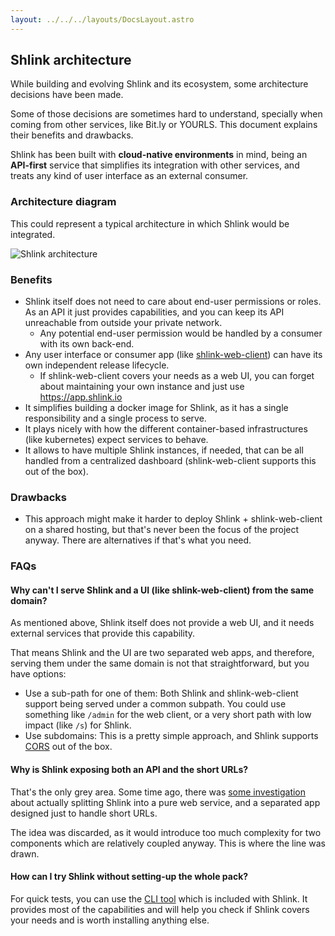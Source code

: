 ```yaml
---
layout: ../../../layouts/DocsLayout.astro
---
```


## Shlink architecture

While building and evolving Shlink and its ecosystem, some architecture decisions have been made.

Some of those decisions are sometimes hard to understand, specially when coming from other services, like Bit.ly or YOURLS. This document explains their benefits and drawbacks.

Shlink has been built with **cloud-native environments** in mind, being an **API-first** service that simplifies its integration with other services, and treats any kind of user interface as an external consumer.

### Architecture diagram

This could represent a typical architecture in which Shlink would be integrated.

![Shlink architecture](/images/architecture/shlink-architecture.png)

### Benefits

* Shlink itself does not need to care about end-user permissions or roles. As an API it just provides capabilities, and you can keep its API unreachable from outside your private network.
  * Any potential end-user permission would be handled by a consumer with its own back-end.
* Any user interface or consumer app (like [shlink-web-client](/documentation/shlink-web-client)) can have its own independent release lifecycle.
  * If shlink-web-client covers your needs as a web UI, you can forget about maintaining your own instance and just use https://app.shlink.io
* It simplifies building a docker image for Shlink, as it has a single responsibility and a single process to serve.
* It plays nicely with how the different container-based infrastructures (like kubernetes) expect services to behave.
* It allows to have multiple Shlink instances, if needed, that can be all handled from a centralized dashboard (shlink-web-client supports this out of the box).

### Drawbacks

* This approach might make it harder to deploy Shlink + shlink-web-client on a shared hosting, but that's never been the focus of the project anyway. There are alternatives if that's what you need.

### FAQs

#### Why can't I serve Shlink and a UI (like shlink-web-client) from the same domain?

As mentioned above, Shlink itself does not provide a web UI, and it needs external services that provide this capability.

That means Shlink and the UI are two separated web apps, and therefore, serving them under the same domain is not that straightforward, but you have options:

* Use a sub-path for one of them: Both Shlink and shlink-web-client support being served under a common subpath. You could use something like `/admin` for the web client, or a very short path with low impact (like `/s`) for Shlink.
* Use subdomains: This is a pretty simple approach, and Shlink supports [CORS](/documentation/api-docs#cors) out of the box.

#### Why is Shlink exposing both an API and the short URLs?

That's the only grey area. Some time ago, there was [some investigation](https://github.com/shlinkio/shlink/issues/198) about actually splitting Shlink into a pure web service, and a separated app designed just to handle short URLs.

The idea was discarded, as it would introduce too much complexity for two components which are relatively coupled anyway. This is where the line was drawn.

#### How can I try Shlink without setting-up the whole pack?

For quick tests, you can use the [CLI tool](/documentation/command-line-interface/entry-point) which is included with Shlink. It provides most of the capabilities and will help you check if Shlink covers your needs and is worth installing anything else.
